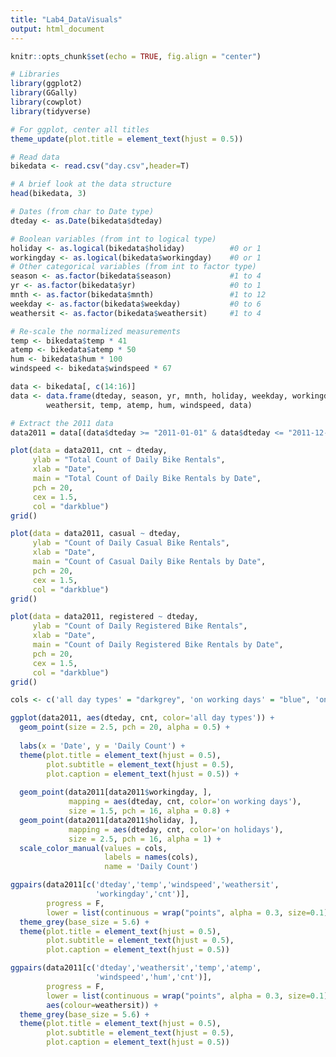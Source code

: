 ```yaml
---
title: "Lab4_DataVisuals"
output: html_document
---
```


```r
knitr::opts_chunk$set(echo = TRUE, fig.align = "center")
```

```r
# Libraries
library(ggplot2)
library(GGally)
library(cowplot)
library(tidyverse)

# For ggplot, center all titles
theme_update(plot.title = element_text(hjust = 0.5))
```

```r
# Read data
bikedata <- read.csv("day.csv",header=T)
```

```r
# A brief look at the data structure
head(bikedata, 3)
```

```r
# Dates (from char to Date type)
dteday <- as.Date(bikedata$dteday)
```

```r
# Boolean variables (from int to logical type)
holiday <- as.logical(bikedata$holiday)          #0 or 1
workingday <- as.logical(bikedata$workingday)    #0 or 1
# Other categorical variables (from int to factor type)
season <- as.factor(bikedata$season)             #1 to 4
yr <- as.factor(bikedata$yr)                     #0 to 1
mnth <- as.factor(bikedata$mnth)                 #1 to 12
weekday <- as.factor(bikedata$weekday)           #0 to 6
weathersit <- as.factor(bikedata$weathersit)     #1 to 4
```

```r
# Re-scale the normalized measurements
temp <- bikedata$temp * 41
atemp <- bikedata$atemp * 50
hum <- bikedata$hum * 100
windspeed <- bikedata$windspeed * 67
```

```r
data <- bikedata[, c(14:16)]
data <- data.frame(dteday, season, yr, mnth, holiday, weekday, workingday,
        weathersit, temp, atemp, hum, windspeed, data)
```

```r
# Extract the 2011 data
data2011 = data[(data$dteday >= "2011-01-01" & data$dteday <= "2011-12-31"),]
```

```r
plot(data = data2011, cnt ~ dteday,
     ylab = "Total Count of Daily Bike Rentals", 
     xlab = "Date",
     main = "Total Count of Daily Bike Rentals by Date", 
     pch = 20, 
     cex = 1.5, 
     col = "darkblue")
grid()
```

```r
plot(data = data2011, casual ~ dteday,
     ylab = "Count of Daily Casual Bike Rentals", 
     xlab = "Date",
     main = "Count of Casual Daily Bike Rentals by Date", 
     pch = 20, 
     cex = 1.5, 
     col = "darkblue")
grid()
```

```r
plot(data = data2011, registered ~ dteday,
     ylab = "Count of Daily Registered Bike Rentals", 
     xlab = "Date",
     main = "Count of Daily Registered Bike Rentals by Date", 
     pch = 20, 
     cex = 1.5, 
     col = "darkblue")
grid()
```

```r
cols <- c('all day types' = "darkgrey", 'on working days' = "blue", 'on holidays' = "red")

ggplot(data2011, aes(dteday, cnt, color='all day types')) + 
  geom_point(size = 2.5, pch = 20, alpha = 0.5) + 
  
  labs(x = 'Date', y = 'Daily Count') + 
  theme(plot.title = element_text(hjust = 0.5),
        plot.subtitle = element_text(hjust = 0.5),
        plot.caption = element_text(hjust = 0.5)) +
  
  geom_point(data2011[data2011$workingday, ], 
             mapping = aes(dteday, cnt, color='on working days'), 
             size = 1.5, pch = 16, alpha = 0.8) + 
  geom_point(data2011[data2011$holiday, ], 
             mapping = aes(dteday, cnt, color='on holidays'), 
             size = 2.5, pch = 16, alpha = 1) + 
  scale_color_manual(values = cols, 
                     labels = names(cols), 
                     name = 'Daily Count')
```

```r
ggpairs(data2011[c('dteday','temp','windspeed','weathersit',
                   'workingday','cnt')], 
        progress = F, 
        lower = list(continuous = wrap("points", alpha = 0.3, size=0.1))) + 
  theme_grey(base_size = 5.6) + 
  theme(plot.title = element_text(hjust = 0.5),
        plot.subtitle = element_text(hjust = 0.5),
        plot.caption = element_text(hjust = 0.5))

```

```r
ggpairs(data2011[c('dteday','weathersit','temp','atemp',
                   'windspeed','hum','cnt')], 
        progress = F, 
        lower = list(continuous = wrap("points", alpha = 0.3, size=0.1)), 
        aes(colour=weathersit)) + 
  theme_grey(base_size = 5.6) + 
  theme(plot.title = element_text(hjust = 0.5),
        plot.subtitle = element_text(hjust = 0.5),
        plot.caption = element_text(hjust = 0.5))

```

